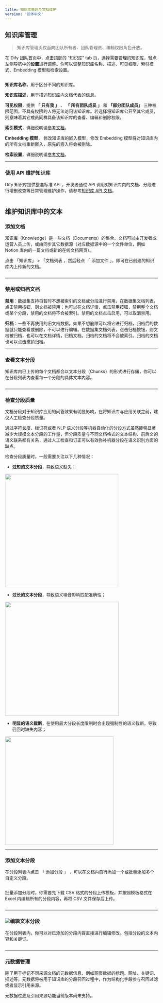 ```yaml
---
title: 知识库管理与文档维护
version: '简体中文'
---
```


## 知识库管理

> 知识库管理页仅面向团队所有者、团队管理员、编辑权限角色开放。

在 Dify 团队首页中，点击顶部的 “知识库” tab 页，选择需要管理的知识库，轻点左侧导航中的**设置**进行调整。你可以调整知识库名称、描述、可见权限、索引模式、Embedding 模型和检索设置。

<Frame caption="知识库设置">
  <img src="/zh-cn/user-guide/.gitbook/assets/image (8).png" alt="" />
</Frame>

**知识库名称**，用于区分不同的知识库。

**知识库描述**，用于描述知识库内文档代表的信息。

**可见权限**，提供 **「 只有我 」** 、 **「 所有团队成员 」** 和 **「部分团队成员」** 三种权限范围。不具有权限的人将无法访问该知识库。若选择将知识库公开至其它成员，则意味着其它成员同样具备该知识库的查看、编辑和删除权限。

**索引模式**，详细说明请[参考文档](/zh-cn/user-guide/knowledge-base/knowledge-base-creation/upload-documents#3)。

**Embedding 模型**， 修改知识库的嵌入模型，修改 Embedding 模型将对知识库内的所有文档重新嵌入，原先的嵌入将会被删除。

**检索设置**，详细说明请[参考文档](/zh-cn/user-guide/knowledge-base/knowledge-base-creation/upload-documents#4)。

***

### 使用 API 维护知识库

Dify 知识库提供整套标准 API ，开发者通过 API 调用对知识库内的文档、分段进行增删改查等日常管理维护操作，请参考[知识库 API 文档](maintain-dataset-via-api)。

<Frame caption="知识库 API 管理">
  <img src="/zh-cn/user-guide/.gitbook/assets/image (231).png" alt="" />
</Frame>

## 维护知识库中的文本

### 添加文档

知识库（Knowledge）是一些文档（Documents）的集合。文档可以由开发者或运营人员上传，或由同步其它数据源（对应数据源中的一个文件单位，例如 Notion 库内的一篇文档或新的在线文档网页）。

点击 「知识库」 > 「文档列表 ，然后轻点 「 添加文件 」，即可在已创建的知识库内上传新的文档。

<Frame caption="在知识库内上传新文档">
  <img src="/zh-cn/user-guide/.gitbook/assets/image (10).png" alt="" />
</Frame>

***

### 禁用或归档文档

**禁用**：数据集支持将暂时不想被索引的文档或分段进行禁用，在数据集文档列表，点击禁用按钮，则文档被禁用；也可以在文档详情，点击禁用按钮，禁用整个文档或某个分段，禁用的文档将不会被索引。禁用的文档点击启用，可以取消禁用。

**归档**：一些不再使用的旧文档数据，如果不想删除可以将它进行归档，归档后的数据就只能查看或删除，不可以进行编辑。在数据集文档列表，点击归档按钮，则文档被归档，也可以在文档详情，归档文档。归档的文档将不会被索引。归档的文档也可以点击撤销归档。

***

### 查看文本分段

知识库内已上传的每个文档都会以文本分段（Chunks）的形式进行存储，你可以在分段列表内查看每一个分段的具体文本内容。

<Frame caption="查看已上传的文档分段">
  <img src="/zh-cn/user-guide/.gitbook/assets/image (88).png" alt="" />
</Frame>

***

### 检查分段质量

文档分段对于知识库应用的问答效果有明显影响，在将知识库与应用关联之前，建议人工检查分段质量。

通过字符长度、标识符或者 NLP 语义分段等机器自动化的分段方式虽然能够显著减少大规模文本分段的工作量，但分段质量与不同文档格式的文本结构、前后文的语义联系都有关系，通过人工检查和订正可以有效弥补机器分段在语义识别方面的缺点。

检查分段质量时，一般需要关注以下几种情况：

* **过短的文本分段**，导致语义缺失；

<Frame caption="过短的文本分段">
  <img src="/zh-cn/user-guide/.gitbook/assets/image (234).png" alt="" width="373" />
</Frame>

* **过长的文本分段**，导致语义噪音影响匹配准确性；

<Frame caption="过长的文本分段">
  <img src="/zh-cn/user-guide/.gitbook/assets/image (237).png" alt="" width="375" />
</Frame>

* **明显的语义截断**，在使用最大分段长度限制时会出现强制性的语义截断，导致召回时缺失内容；

<Frame caption="明显的语义截断">
  <img src="/zh-cn/user-guide/.gitbook/assets/image (236).png" alt="" width="357" />
</Frame>

***

### 添加文本分段

在分段列表内点击 「 添加分段 」 ，可以在文档内自行添加一个或批量添加多个自定义分段。

<Frame caption="">
  <img src="/zh-cn/user-guide/.gitbook/assets/image (90).png" alt="" />
</Frame>

批量添加分段时，你需要先下载 CSV 格式的分段上传模板，并按照模板格式在 Excel 内编辑所有的分段内容，再将 CSV 文件保存后上传。

<Frame caption="批量添加自定义分段">
  <img src="/zh-cn/user-guide/.gitbook/assets/image (92).png" alt="" />
</Frame>

***

### ![](</zh-cn/user-guide/.gitbook/assets/image (7).png>)编辑文本分段

在分段列表内，你可以对已添加的分段内容直接进行编辑修改。包括分段的文本内容和关键词。

<Frame caption="编辑文档分段">
  <img src="/zh-cn/user-guide/.gitbook/assets/image (93).png" alt="" />
</Frame>

***

### 元数据管理

除了用于标记不同来源文档的元数据信息，例如网页数据的标题、网址、关键词、描述等。元数据将被用于知识库的分段召回过程中，作为结构化字段参与召回过滤或者显示引用来源。

<Info>
  元数据过滤及引用来源功能当前版本尚未支持。
</Info>

<Frame caption="元数据管理">
  <img src="/zh-cn/user-guide/.gitbook/assets/image (230).png" alt="" />
</Frame>
